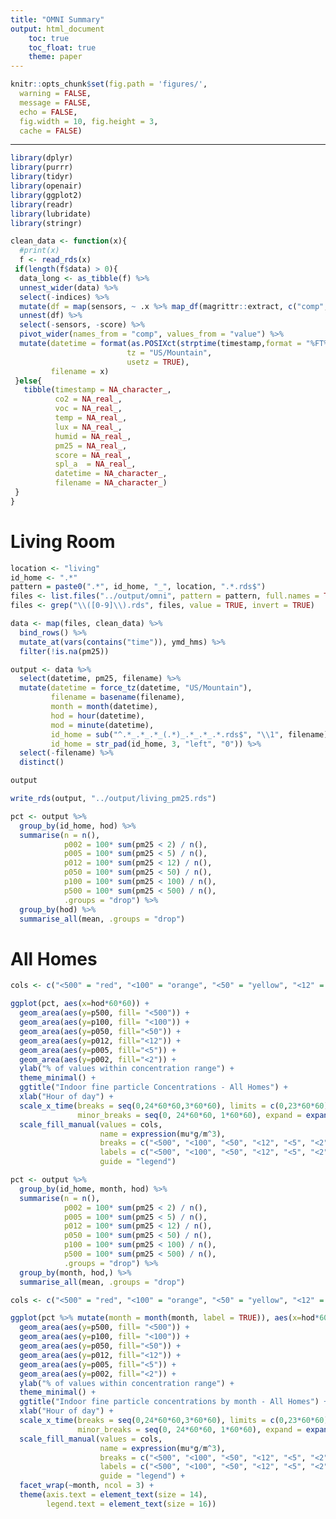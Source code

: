 ```yaml
---
title: "OMNI Summary"
output: html_document
    toc: true
    toc_float: true
    theme: paper
---
```


```r
knitr::opts_chunk$set(fig.path = 'figures/',
  warning = FALSE,
  message = FALSE,
  echo = FALSE,
  fig.width = 10, fig.height = 3,
  cache = FALSE)
```

---

```r
library(dplyr)
library(purrr)
library(tidyr)
library(openair)
library(ggplot2)
library(readr)
library(lubridate)
library(stringr)
```

```r
clean_data <- function(x){
  #print(x)
  f <- read_rds(x)
 if(length(f$data) > 0){
  data_long <- as_tibble(f) %>%
  unnest_wider(data) %>%
  select(-indices) %>%
  mutate(df = map(sensors, ~ .x %>% map_df(magrittr::extract, c("comp", "value")))) %>%
  unnest(df) %>%
  select(-sensors, -score) %>%
  pivot_wider(names_from = "comp", values_from = "value") %>%
  mutate(datetime = format(as.POSIXct(strptime(timestamp,format = "%FT%H:%M:%S",tz = "GMT")),
                          tz = "US/Mountain",
                          usetz = TRUE),
         filename = x)
 }else{
   tibble(timestamp = NA_character_,
          co2 = NA_real_,
          voc = NA_real_,
          temp = NA_real_,
          lux = NA_real_,
          humid = NA_real_,
          pm25 = NA_real_,
          score = NA_real_,
          spl_a  = NA_real_,    
          datetime = NA_character_,
          filename = NA_character_)
 }
}
```

# Living Room

```r
location <- "living"
id_home <- ".*"
pattern = paste0(".*", id_home, "_", location, ".*.rds$")
files <- list.files("../output/omni", pattern = pattern, full.names = TRUE)
files <- grep("\\([0-9]\\).rds", files, value = TRUE, invert = TRUE)
```

```r
data <- map(files, clean_data) %>%
  bind_rows() %>%
  mutate_at(vars(contains("time")), ymd_hms) %>%
  filter(!is.na(pm25))
```

```r
output <- data %>%
  select(datetime, pm25, filename) %>%
  mutate(datetime = force_tz(datetime, "US/Mountain"),
         filename = basename(filename),
         month = month(datetime),
         hod = hour(datetime),
         mod = minute(datetime),
         id_home = sub("^.*_.*_.*_(.*)_.*_.*_.*.rds$", "\\1", filename),
         id_home = str_pad(id_home, 3, "left", "0")) %>%
  select(-filename) %>%
  distinct()

output
```

```r
write_rds(output, "../output/living_pm25.rds")
```

```r
pct <- output %>%
  group_by(id_home, hod) %>%
  summarise(n = n(),
            p002 = 100* sum(pm25 < 2) / n(),
            p005 = 100* sum(pm25 < 5) / n(),
            p012 = 100* sum(pm25 < 12) / n(),
            p050 = 100* sum(pm25 < 50) / n(),
            p100 = 100* sum(pm25 < 100) / n(),
            p500 = 100* sum(pm25 < 500) / n(),
            .groups = "drop") %>%
  group_by(hod) %>%
  summarise_all(mean, .groups = "drop")
```

# All Homes

```r
cols <- c("<500" = "red", "<100" = "orange", "<50" = "yellow", "<12" = "green", "<5" = "blue", "<2" = "purple")

ggplot(pct, aes(x=hod*60*60)) + 
  geom_area(aes(y=p500, fill= "<500")) +
  geom_area(aes(y=p100, fill= "<100")) + 
  geom_area(aes(y=p050, fill="<50")) + 
  geom_area(aes(y=p012, fill="<12")) + 
  geom_area(aes(y=p005, fill="<5")) +
  geom_area(aes(y=p002, fill="<2")) +
  ylab("% of values within concentration range") +
  theme_minimal() +
  ggtitle("Indoor fine particle Concentrations - All Homes") +
  xlab("Hour of day") +
  scale_x_time(breaks = seq(0,24*60*60,3*60*60), limits = c(0,23*60*60), 
               minor_breaks = seq(0, 24*60*60, 1*60*60), expand = expansion(mult = 0, add = 0)) +
  scale_fill_manual(values = cols,
                    name = expression(mu*g/m^3),
                    breaks = c("<500", "<100", "<50", "<12", "<5", "<2"),
                    labels = c("<500", "<100", "<50", "<12", "<5", "<2"),
                    guide = "legend")
```


```r
pct <- output %>%
  group_by(id_home, month, hod) %>%
  summarise(n = n(),
            p002 = 100* sum(pm25 < 2) / n(),
            p005 = 100* sum(pm25 < 5) / n(),
            p012 = 100* sum(pm25 < 12) / n(),
            p050 = 100* sum(pm25 < 50) / n(),
            p100 = 100* sum(pm25 < 100) / n(),
            p500 = 100* sum(pm25 < 500) / n(),
            .groups = "drop") %>%
  group_by(month, hod,) %>%
  summarise_all(mean, .groups = "drop")
```

```r
cols <- c("<500" = "red", "<100" = "orange", "<50" = "yellow", "<12" = "green", "<5" = "blue", "<2" = "purple")

ggplot(pct %>% mutate(month = month(month, label = TRUE)), aes(x=hod*60*60)) + 
  geom_area(aes(y=p500, fill= "<500")) +
  geom_area(aes(y=p100, fill= "<100")) + 
  geom_area(aes(y=p050, fill="<50")) + 
  geom_area(aes(y=p012, fill="<12")) + 
  geom_area(aes(y=p005, fill="<5")) +
  geom_area(aes(y=p002, fill="<2")) +
  ylab("% of values within concentration range") +
  theme_minimal() +
  ggtitle("Indoor fine particle concentrations by month - All Homes") +
  xlab("Hour of day") +
  scale_x_time(breaks = seq(0,24*60*60,3*60*60), limits = c(0,23*60*60), 
               minor_breaks = seq(0, 24*60*60, 1*60*60), expand = expansion(mult = 0, add = 0)) +
  scale_fill_manual(values = cols,
                    name = expression(mu*g/m^3),
                    breaks = c("<500", "<100", "<50", "<12", "<5", "<2"),
                    labels = c("<500", "<100", "<50", "<12", "<5", "<2"),
                    guide = "legend") +
  facet_wrap(~month, ncol = 3) +
  theme(axis.text = element_text(size = 14),
        legend.text = element_text(size = 16))
```
